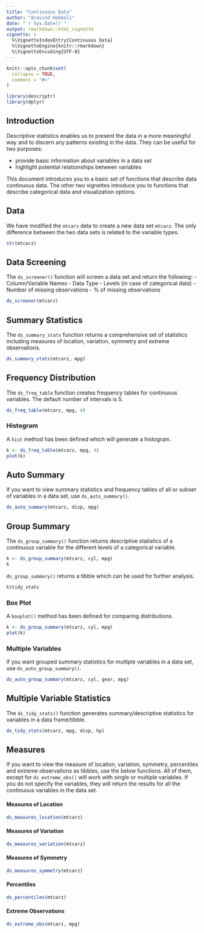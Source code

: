 ```yaml
---
title: "Continuous Data"
author: "Aravind Hebbali"
date: "`r Sys.Date()`"
output: rmarkdown::html_vignette
vignette: >
  %\VignetteIndexEntry{Continuous Data}
  %\VignetteEngine{knitr::rmarkdown}
  %\VignetteEncoding{UTF-8}
---
```


```r
knitr::opts_chunk$set(
  collapse = TRUE,
  comment = "#>"
)
```

```r
library(descriptr)
library(dplyr)
```

## Introduction

Descriptive statistics enables us to present the data in a more meaningful way 
and to discern any patterns existing in the data. They can be useful for two 
purposes:

- provide basic information about variables in a data set
- highlight potential relationships between variables

This document introduces you to a basic set of functions that describe data
continuous data. The other two vignettes introduce you to functions that
describe categorical data and visualization options.

## Data

We have modified the `mtcars` data to create a new data set `mtcarz`. The only
difference between the two data sets is related to the variable types. 

```r
str(mtcarz)
```

## Data Screening

The `ds_screener()` function will screen a data set and return the following:
- Column/Variable Names
- Data Type
- Levels (in case of categorical data)
- Number of missing observations
- % of missing observations


```r
ds_screener(mtcarz)
```


## Summary Statistics

The `ds_summary_stats` function returns a comprehensive set of statistics 
including measures of location, variation, symmetry and extreme observations.

```r
ds_summary_stats(mtcarz, mpg)
```

## Frequency Distribution

The `ds_freq_table` function creates frequency tables for continuous variables. 
The default number of intervals is 5.

```r
ds_freq_table(mtcarz, mpg, 4)
```

### Histogram

A `hist` method has been defined which will generate a histogram.

```r
k <- ds_freq_table(mtcarz, mpg, 4)
plot(k)
```

## Auto Summary

If you want to view summary statistics and frequency tables of all or subset of
variables in a data set, use `ds_auto_summary()`.

```r
ds_auto_summary(mtcarz, disp, mpg)
```

## Group Summary

The `ds_group_summary()` function returns descriptive statistics of a continuous
variable for the different levels of a categorical variable.

```r
k <- ds_group_summary(mtcarz, cyl, mpg)
k
```

`ds_group_summary()` returns a tibble which can be used for further analysis.

```r
k$tidy_stats
```

### Box Plot

A `boxplot()` method has been defined for comparing distributions.

```r
k <- ds_group_summary(mtcarz, cyl, mpg)
plot(k)
```

### Multiple Variables

If you want grouped summary statistics for multiple variables in a data set, use
`ds_auto_group_summary()`.

```r
ds_auto_group_summary(mtcarz, cyl, gear, mpg)
```

## Multiple Variable Statistics 

The `ds_tidy_stats()` function generates summary/descriptive statistics for 
variables in a data frame/tibble.

```r
ds_tidy_stats(mtcarz, mpg, disp, hp)
```

## Measures

If you want to view the measure of location, variation, symmetry, percentiles 
and extreme observations as tibbles, use the below functions. All of them, 
except for `ds_extreme_obs()` will work with single or multiple variables. If 
you do not specify the variables, they will return the results for all the 
continuous variables in the data set.

#### Measures of Location

```r
ds_measures_location(mtcarz)
```

#### Measures of Variation

```r
ds_measures_variation(mtcarz)
```

#### Measures of Symmetry

```r
ds_measures_symmetry(mtcarz)
```

#### Percentiles

```r
ds_percentiles(mtcarz)
```

#### Extreme Observations

```r
ds_extreme_obs(mtcarz, mpg)
```




